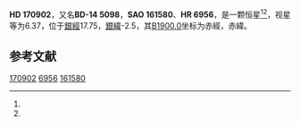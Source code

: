 {{Starbox begin
| name = HD 170902
}}
{{Starbox observe
| epoch = [[J2000.0|J2000.0]]
| constell = {{星座名待查}}<ref name=SIMBAD>{{cite web
 | url=http://simbad.u-strasbg.fr/simbad/sim-id?Ident=HR+6956
 | title =Pulsating variable Star
 | publisher=Centre de Données astronomiques de Strasbourg
 | work=SIMBAD
 | accessdate=2012-07-13}}</ref><ref name=DATA>{{cite web
 | url=http://vizier.u-strasbg.fr/viz-bin/VizieR-5?-out.add=.&-source=5050&-corr=PK=HR&-out.max=9999&HR=6956
 | title=VizieR Detailed Page
 | accessdate=2012-07-13
 | archive-date=2016-03-05
 | archive-url=https://web.archive.org/web/20160305001711/http://vizier.u-strasbg.fr/viz-bin/VizieR-5?-out.add=.&-source=5050&-corr=PK=HR&-out.max=9999&HR=6956
 }}</ref>
| 星官 = 
| ra = {{RA|18|32|20.8}}<ref name=SIMBAD /><ref name=DATA />
| dec = {{DEC|-14|38|39}}<ref name=SIMBAD /><ref name=DATA />
| appmag_v = 6.37<ref name=SIMBAD /><ref name=DATA />
}}
{{Starbox character
| class = A4V<ref name=SIMBAD /><ref name=DATA />
| b-v = 0.22<ref name=SIMBAD /><ref name=DATA />
| u-b = <ref name=SIMBAD /><ref name=DATA />
| r-i = <ref name=SIMBAD /><ref name=DATA />
| variable = 
}}
{{Starbox astrometry
| radial_v = 
| prop_mo_ra = -38
| parallax = 
| p_error = 
}}
{{Starbox catalog
| names =BD-14 5098，[[SAO星表|SAO]] 161580，[[HD星表|HD]] 170902，[[HR星表|HR]] 6956}}
{{Starbox reference |Simbad=HR+6956}}
{{Starbox end}}

'''HD 170902'''，又名'''BD-14 5098'''，'''SAO 161580'''、'''HR 6956'''，是一颗恒星<ref name=SIMBAD /><ref name=DATA />，视星等为6.37，位于[[銀道座標系|銀經]]17.75，[[銀道座標系|銀緯]]-2.5，其[[B1900.0|B1900.0]]坐标为赤經{{RA|18|26|38.5}}，赤緯{{DEC|-14|-2.5|54}}。

== 参考文献 ==
{{reflist}}

{{star-stub}}

[[Category:HD和HDE天體|170902]]
[[Category:HR天體|6956]]
[[Category:SAO天體|161580]]